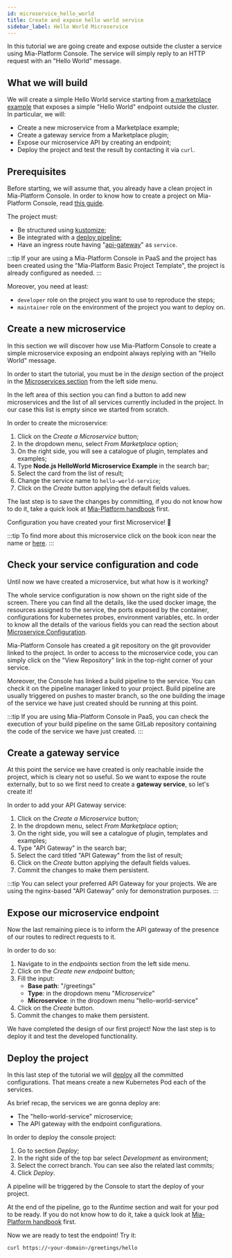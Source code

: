 ```yaml
---
id: microservice_hello_world
title: Create and expose hello world service
sidebar_label: Hello World Microservice
---
```



In this tutorial we are going create and expose outside the cluster a service using Mia-Platform Console. The service will simply reply to an HTTP request with an "Hello World" message.

## What we will build

We will create a simple Hello World service starting from [a marketplace example](https://github.com/mia-platform-marketplace/Node.js-Hello-World-Microservice-Example) that exposes a simple "Hello World" endpoint outside the cluster.
In particular, we will:

- Create a new microservice from a Marketplace example;
- Create a gateway service from a Marketplace plugin;
- Expose our microservice API by creating an endpoint;
- Deploy the project and test the result by contacting it via `curl`.

## Prerequisites

Before starting, we will assume that, you already have a clean project in Mia-Platform Console. In order to know how to create a project on Mia-Platform Console, read [this guide](/development_suite/set-up-infrastructure/create-project.mdx).

The project must:

- Be structured using [kustomize](/development_suite/set-up-infrastructure/kustomize/index.md);
- Be integrated with a [deploy pipeline](/development_suite/deploy/pipeline-configuration.md);
- Have an ingress route having "[api-gateway](/paas/traefik.md)" as `service`.

:::tip
If your are using a Mia-Platform Console in PaaS and the project has been created using the "Mia-Platform Basic Project Template", the project is already configured as needed.
:::

Moreover, you need at least:

- `developer` role on the project you want to use to reproduce the steps;
- `maintainer` role on the environment of the project you want to deploy on.

## Create a new microservice

In this section we will discover how use Mia-Platform Console to create a simple microservice exposing an endpoint always replying with an "Hello World" message.

In order to start the tutorial, you must be in the _design_ section of the project in the [Microservices section](/development_suite/api-console/api-design/services.md) from the left side menu.

In the left area of this section you can find a button to add new microservices and the list of all services currently included in the project. In our case this list is empty since we started from scratch.

In order to create the microservice:

1. Click on the _Create a Microservice_ button;
1. In the dropdown menu, select _From Marketplace_ option;
1. On the right side, you will see a catalogue of plugin, templates and examples;
1. Type **Node.js HelloWorld Microservice Example** in the search bar;
1. Select the card from the list of result;
1. Change the service name to `hello-world-service`;
1. Click on the _Create_ button applying the default fields values.

The last step is to save the changes by committing, if you do not know how to do it, take a quick look at [Mia-Platform handbook](/tutorial/console/console_handbook.md#save-changes) first.

Configuration you have created your first Microservice! 🎉

:::tip
To find more about this microservice click on the book icon near the name or [here](https://github.com/mia-platform-marketplace/Node.js-Hello-World-Microservice-Example).
:::

## Check your service configuration and code
Until now we have created a microservice, but what how is it working?

The whole service configuration is now shown on the right side of the screen. There you can find all the details, like the used docker image, the resources assigned to the service, the ports exposed by the container, configurations for kubernetes probes, environment variables, etc. In order to know all the details of the various fields you can read the section about [Microservice Configuration](/development_suite/api-console/api-design/services.md#manage-microservices).

Mia-Platform Console has created a git repository on the git provovider linked to the project. In order to access to the microservice code, you can simply click on the "View Repository" link in the top-right corner of your service.

Moreover, the Console has linked a build pipeline to the service. You can check it on the pipeline manager linked to your project. Build pipeline are usually triggered on pushes to master branch, so the one building the image of the service we have just created should be running at this point.

:::tip
If you are using Mia-Platform Console in PaaS, you can check the execution of your build pipeline on the same GitLab repository containing the code of the service we have just created.
:::

## Create a gateway service

At this point the service we have created is only reachable inside the project, which is cleary not so useful. So we want to expose the route externally, but to so we first need to create a **gateway service**, so let's create it!

In order to add your API Gateway service:

1. Click on the _Create a Microservice_ button;
1. In the dropdown menu, select _From Marketplace_ option;
1. On the right side, you will see a catalogue of plugin, templates and examples;
1. Type "API Gateway" in the search bar;
1. Select the card titled "API Gateway" from the list of result;
1. Click on the _Create_ button applying the default fields values.
1. Commit the changes to make them persistent.

:::tip
You can select your preferred API Gateway for your projects. We are using the nginx-based "API Gateway" only for demonstration purposes.
:::

## Expose our microservice endpoint

Now the last remaining piece is to inform the API gateway of the presence of our routes to redirect requests to it.

In order to do so:

1. Navigate to in the _endpoints_ section from the left side menu.
1. Click on the _Create new endpoint_ button;
1. Fill the input:
   - **Base path**: "/greetings"
   - **Type**: in the dropdown menu "_Microservice_"
   - **Microservice**: in the dropdown menu "hello-world-service"
1. Click on the _Create_ button.
1. Commit the changes to make them persistent.

We have completed the design of our first project! Now the last step is to deploy it and test the developed functionality.

## Deploy the project

In this last step of the tutorial we will [deploy](/development_suite/deploy/deploy.md) all the committed configurations. That means create a new Kubernetes Pod each of the services.

As brief recap, the services we are gonna deploy are:

- The "hello-world-service" microservice;
- The API gateway with the endpoint configurations.

In order to deploy the console project:

1. Go to section _Deploy_;
1. In the right side of the top bar select _Development_ as environment;
1. Select the correct branch. You can see also the related last commits;
1. Click _Deploy_.


A pipeline will be triggered by the Console to start the deploy of your project.

At the end of the pipeline, go to the _Runtime_ section and wait for your pod to be ready. If you do not know how to do it, take a quick look at [Mia-Platform handbook](/tutorial/console/console_handbook.md#monitor-runtime-system) first.

Now we are ready to test the endpoint!
Try it:

```sh
curl https://<your-domain>/greetings/hello
```
